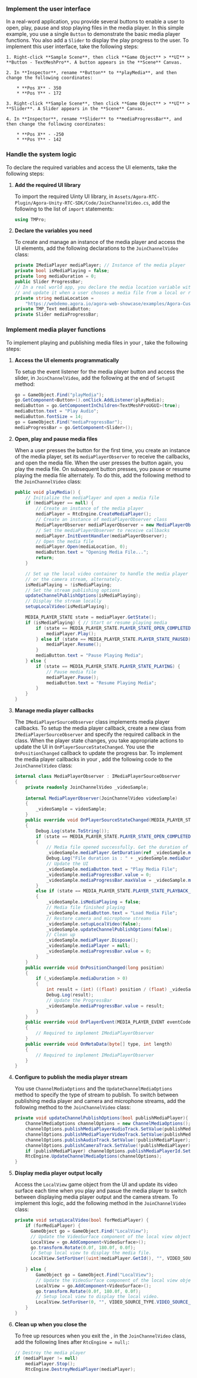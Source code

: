 <PlatformWrapper platform="unity">
        
### Implement the user interface

In a real-word application, you provide several buttons to enable a user to open, play, pause and stop playing files in the media player. In this simple example, you use a single `Button` to demonstrate the basic media player functions. You also add a `Slider` to display the play progress to the user. To implement this user interface, take the following steps:

    1. Right-click **Sample Scene**, then click **Game Object** > **UI** > **Button - TextMeshPro**. A button appears in the **Scene** Canvas.

    2. In **Inspector**, rename **Button** to **playMedia**, and then change the following coordinates:

        * **Pos X** - 350
        * **Pos Y** - 172

    3. Right-click **Sample Scene**, then click **Game Object** > **UI** > **Slider**. A Slider appears in the **Scene** Canvas.

    4. In **Inspector**, rename **Slider** to **mediaProgressBar**, and then change the following coordinates:
    
        * **Pos X** - -250
        * **Pos Y** - 142

### Handle the system logic

To declare the required variables and access the UI elements, take the following steps:

1.  **Add the required UI library**

    To import the required Uinty UI library, in `Assets/Agora-RTC-Plugin/Agora-Unity-RTC-SDK/Code/JoinChannelVideo.cs`, add the following to the list of `import` statements:

    ``` csharp
    using TMPro;
    ```

2.  **Declare the variables you need**

    To create and manage an instance of the media player and access the UI elements, add the following declarations to the `JoinChannelVideo` class:

    ``` csharp
    private IMediaPlayer mediaPlayer; // Instance of the media player
    private bool isMediaPlaying = false;
    private long mediaDuration = 0;
    public Slider ProgressBar;
    // In a real world app, you declare the media location variable with an empty string
    // and update it when a user chooses a media file from a local or remote source.
    private string mediaLocation =
        "https://webdemo.agora.io/agora-web-showcase/examples/Agora-Custom-VideoSource-Web/assets/sample.mp4";
    private TMP_Text mediaButton;
    private Slider mediaProgressBar;
    ```

### Implement media player functions

To implement playing and publishing media files in your <Vpl k="CLIENT" />, take the following steps:

1. **Access the UI elements programmatically**

   To setup the event listener for the media player button and access the slider, in `JoinChannelVideo`, add the following at the end of `SetupUI` method:

    ```csharp
    go = GameObject.Find("playMedia");
    go.GetComponent<Button>().onClick.AddListener(playMedia);
    mediaButton = go.GetComponentInChildren<TextMeshProUGUI>(true);
    mediaButton.text = "Play Audio";
    mediaButton.fontSize = 14;
    go = GameObject.Find("mediaProgressBar");
    mediaProgressBar = go.GetComponent<Slider>();
    ```

1.  **Open, play and pause media files**

    When a user presses the button for the first time, you create an instance of the media player, set its `mediaPlayerObserver` to receive the callbacks, and open the media file. When the user presses the button again, you play the media file. On subsequent button presses, you pause or resume playing the media file alternately. To do this, add the following method to the `JoinChannelVideo` class:

    ``` csharp
    public void playMedia() {
        // Initialize the mediaPlayer and open a media file
        if (mediaPlayer == null) {
            // Create an instance of the media player
            mediaPlayer = RtcEngine.CreateMediaPlayer();
            // Create an instance of mediaPlayerObserver class
            MediaPlayerObserver mediaPlayerObserver = new MediaPlayerObserver(this);
            // Set the mediaPlayerObserver to receive callbacks
            mediaPlayer.InitEventHandler(mediaPlayerObserver);
            // Open the media file
            mediaPlayer.Open(mediaLocation, 0);
            mediaButton.text = "Opening Media File...";
            return;
        }

        // Set up the local video container to handle the media player output
        // or the camera stream, alternately.
        isMediaPlaying = !isMediaPlaying;
        // Set the stream publishing options
        updateChannelPublishOptions(isMediaPlaying);
        // Display the stream locally
        setupLocalVideo(isMediaPlaying);

        MEDIA_PLAYER_STATE state = mediaPlayer.GetState();
        if (isMediaPlaying) { // Start or resume playing media
            if (state == MEDIA_PLAYER_STATE.PLAYER_STATE_OPEN_COMPLETED) {
                mediaPlayer.Play();
            } else if (state == MEDIA_PLAYER_STATE.PLAYER_STATE_PAUSED) {
                mediaPlayer.Resume();
            }
            mediaButton.text = "Pause Playing Media";
        } else {
            if (state == MEDIA_PLAYER_STATE.PLAYER_STATE_PLAYING) {
                // Pause media file
                mediaPlayer.Pause();
                mediaButton.text = "Resume Playing Media";
            }
        }
    }
    ```

2.  **Manage media player callbacks**

    The `IMediaPlayerSourceObserver` class implements media player callbacks. To setup the media player callback, create a new class from `IMediaPlayerSourceObserver` and specify the required callback in the class. When the player state changes, you take appropriate actions to update the UI in `OnPlayerSourceStateChanged`. You use the `OnPositionChanged` callback to update the progress bar. To implement the media player callbacks in your <Vpl k="CLIENT" />, add the following code to the `JoinChannelVideo` class:

    ``` csharp
    internal class MediaPlayerObserver : IMediaPlayerSourceObserver
    {
        private readonly JoinChannelVideo _videoSample;
        
        internal MediaPlayerObserver(JoinChannelVideo videoSample)
        {
            _videoSample = videoSample;
        }
        public override void OnPlayerSourceStateChanged(MEDIA_PLAYER_STATE state, MEDIA_PLAYER_ERROR error) 
        {
            Debug.Log(state.ToString());
            if (state == MEDIA_PLAYER_STATE.PLAYER_STATE_OPEN_COMPLETED) 
            {
                // Media file opened successfully. Get the duration of file to setup the progress bar.
                _videoSample.mediaPlayer.GetDuration(ref _videoSample.mediaDuration);
                Debug.Log("File duration is : " + _videoSample.mediaDuration);
                // Update the UI
                _videoSample.mediaButton.text = "Play Media File";
                _videoSample.mediaProgressBar.value = 0;
                _videoSample.mediaProgressBar.maxValue = _videoSample.mediaDuration/1000;
            }
            else if (state == MEDIA_PLAYER_STATE.PLAYER_STATE_PLAYBACK_ALL_LOOPS_COMPLETED) 
            {
                _videoSample.isMediaPlaying = false;
                // Media file finished playing
                _videoSample.mediaButton.text = "Load Media File";
                // Restore camera and microphone streams
                _videoSample.setupLocalVideo(false);
                _videoSample.updateChannelPublishOptions(false);
                // Clean up
                _videoSample.mediaPlayer.Dispose();
                _videoSample.mediaPlayer = null;
                _videoSample.mediaProgressBar.value = 0;
            }
        }
        public override void OnPositionChanged(long position) 
        {
            if (_videoSample.mediaDuration > 0) 
            {
                int result = (int) ((float) position / (float) _videoSample.mediaDuration * 100);
                Debug.Log(result);
                // Update the ProgressBar
                _videoSample.mediaProgressBar.value = result;
            }
        }
        public override void OnPlayerEvent(MEDIA_PLAYER_EVENT eventCode, long elapsedTime, string message) 
        {
            // Required to implement IMediaPlayerObserver
        }
        public override void OnMetaData(byte[] type, int length) 
        {
            // Required to implement IMediaPlayerObserver
        }
    }
    ```

3.  **Configure <Vg k="ENGINE" /> to publish the media player stream**

    You use `ChannelMediaOptions` and the `UpdateChannelMediaOptions` method to specify the type of stream to publish. To switch between publishing media player and camera and microphone streams, add the following method to the `JoinChannelVideo` class:

    ``` csharp
    private void updateChannelPublishOptions(bool publishMediaPlayer){
        ChannelMediaOptions channelOptions = new ChannelMediaOptions();
        channelOptions.publishMediaPlayerAudioTrack.SetValue(publishMediaPlayer);
        channelOptions.publishMediaPlayerVideoTrack.SetValue(publishMediaPlayer);
        channelOptions.publishAudioTrack.SetValue(!publishMediaPlayer);
        channelOptions.publishCameraTrack.SetValue(!publishMediaPlayer);
        if (publishMediaPlayer) channelOptions.publishMediaPlayerId.SetValue(mediaPlayer.GetId());
        RtcEngine.UpdateChannelMediaOptions(channelOptions);
    }
    ```

4.  **Display media player output locally**

    Access the `LocalView` game object from the UI and update its video surface each time when you play and pasue the media player to switch between displaying media player output and the camera stream. To implement this logic, add the following method in the `JoinChannelVideo` class:

    ``` csharp
    private void setupLocalVideo(bool forMediaPlayer) {
        if (forMediaPlayer) {
          GameObject go = GameObject.Find("LocalView");
          // Update the VideoSurface component of the local view object.
          LocalView = go.AddComponent<VideoSurface>();
          go.transform.Rotate(0.0f, 180.0f, 0.0f);
          // Setup local view to display the media file.
          LocalView.SetForUser((uint)mediaPlayer.GetId(), "", VIDEO_SOURCE_TYPE.VIDEO_SOURCE_MEDIA_PLAYER);
            
        } else {
            GameObject go = GameObject.Find("LocalView");
            // Update the VideoSurface component of the local view object.
            LocalView = go.AddComponent<VideoSurface>();
            go.transform.Rotate(0.0f, 180.0f, 0.0f);
            // Setup local view to display the local video.
            LocalView.SetForUser(0, "", VIDEO_SOURCE_TYPE.VIDEO_SOURCE_CAMERA_PRIMARY);
        }
    }
    ```
6.  **Clean up when you close the <Vpl k="CLIENT" />**

    To free up resources when you exit the <Vpl k="CLIENT" />, in the `JoinChannelVideo` class, add the following lines after `RtcEngine = null;`:

    ``` csharp
    // Destroy the media player
    if (mediaPlayer != null)
        mediaPlayer.Stop();
        RtcEngine.DestroyMediaPlayer(mediaPlayer);
    ```
</PlatformWrapper>
